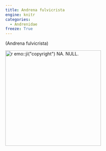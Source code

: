 ```yaml
---
title: Andrena fulvicrista
engine: knitr
categories:
  - Andrenidae
freeze: True
---
```

(Andrena fulvicrista)

[![`r emo::ji("copyright")` NA. NULL.](https://www.zoology.ubc.ca/entomology/main/Hymenoptera/Andrenidae/Andrena%20hemileuca%20(3lateral)%20%20SEM-UBC%20HYM-14598.jpg){height=300}](NA)

